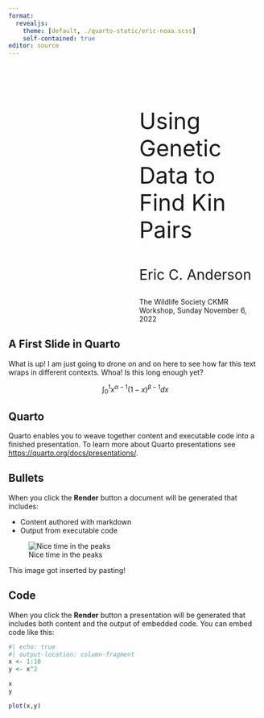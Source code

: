 ```yaml
---
format: 
  revealjs:
    theme: [default, ./quarto-static/eric-noaa.scss]
    self-contained: true
editor: source
---
```


#  {background-image="quarto-static/slideteal.png" background-size="contain"}

::: {style="margin-left: 260px; margin-top: 100px; margin-right: 10px; font-size: 3.2em;"}
Using Genetic Data to Find Kin Pairs
:::

::: {style="margin-left: 260px; font-size: 2em;"}
Eric C. Anderson
:::

::: {style="margin-left: 260px;"}
The Wildlife Society CKMR Workshop, Sunday November 6, 2022
:::

## A First Slide in Quarto {background-image="quarto-static/slideswoosh-white.png" background-size="contain"}

What is up! I am just going to drone on and on here to see how far this text wraps in different contexts. Whoa! Is this long enough yet?

$$
\int_0^1 x^{\alpha - 1}(1-x)^{\beta-1}dx
$$

## Quarto {background-image="quarto-static/slideswoosh-white.png" background-size="contain"}

Quarto enables you to weave together content and executable code into a finished presentation. To learn more about Quarto presentations see <https://quarto.org/docs/presentations/>.

## Bullets {background-image="quarto-static/slideswoosh-white.png" background-size="contain"}

When you click the **Render** button a document will be generated that includes:

-   Content authored with markdown
-   Output from executable code

![Nice time in the peaks](images/paste-4FF85FD6.png){fig-alt="Oops! No picture there!"}

This image got inserted by pasting!

## Code {background-image="quarto-static/slideswoosh-white.png" background-size="contain"}

When you click the **Render** button a presentation will be generated that includes both content and the output of embedded code. You can embed code like this:

```r
#| echo: true
#| output-location: column-fragment
x <- 1:10
y <- x^2

x
y

plot(x,y)
```
